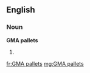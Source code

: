 ==English==

===Noun===
'''GMA pallets'''

# {{plural of|[[GMA pallet]]}}

[[fr:GMA pallets]]
[[mg:GMA pallets]]
